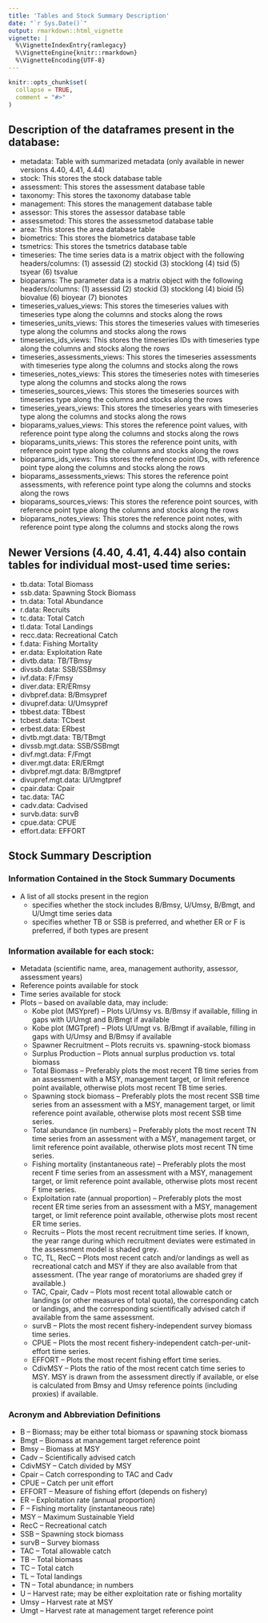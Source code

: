 ```yaml
---
title: 'Tables and Stock Summary Description'
date: "`r Sys.Date()`"
output: rmarkdown::html_vignette
vignette: |
  %\VignetteIndexEntry{ramlegacy}
  %\VignetteEngine{knitr::rmarkdown}
  %\VignetteEncoding{UTF-8}
---
```


```r
knitr::opts_chunk$set(
  collapse = TRUE,
  comment = "#>"
)
```

## Description of the dataframes present in the database:

* metadata: Table with summarized metadata (only available in newer versions 4.40, 4.41, 4.44)
* stock: This stores the stock database table
* assessment: This stores the assessment database table
* taxonomy: This stores the taxonomy database table
* management: This stores the management database table
* assessor: This stores the assessor database table
* assessmetod: This stores the assessmetod database table
* area: This stores the area database table
* biometrics: This stores the biometrics database table
* tsmetrics: This stores the tsmetrics database table
* timeseries: The time series data is a matrix object with the following headers/columns: (1) assessid (2) stockid (3) stocklong (4) tsid (5) tsyear (6) tsvalue
* bioparams: The parameter data is a matrix object with the following headers/columns: (1) assessid (2) stockid (3) stocklong (4) bioid (5) biovalue (6) bioyear (7) bionotes
* timeseries_values_views: This stores the timeseries values with timeseries type along the columns and stocks along the rows
* timeseries_units_views: This stores the timeseries values with timeseries type along the columns and stocks along the rows
* timeseries_ids_views: This stores the timeseries IDs with timeseries type along the columns and stocks along the rows
* timeseries_assessments_views: This stores the timeseries assessments with timeseries type along the columns and stocks along the rows
* timeseries_notes_views: This stores the timeseries notes with timeseries type along the columns and stocks along the rows
* timeseries_sources_views: This stores the timeseries sources with timeseries type along the columns and stocks along the rows
* timeseries_years_views: This stores the timeseries years with timeseries type along the columns and stocks along the rows
* bioparams_values_views: This stores the reference point values, with reference point type along the columns and stocks along the rows
* bioparams_units_views: This stores the reference point units, with reference point type along the columns and stocks along the rows
* bioparams_ids_views: This stores the reference point IDs, with reference point type along the columns and stocks along the rows
* bioparams_assessments_views: This stores the reference point assessments, with reference point type along the columns and stocks along the rows
* bioparams_sources_views: This stores the reference point sources, with reference point type along the columns and stocks along the rows
* bioparams_notes_views: This stores the reference point notes, with reference point type along the columns and stocks along the rows

## Newer Versions (4.40, 4.41, 4.44) also contain tables for individual most-used time series:

* tb.data: Total Biomass
* ssb.data: Spawning Stock Biomass
* tn.data: Total Abundance
* r.data: Recruits
* tc.data: Total Catch
* tl.data: Total Landings
* recc.data: Recreational Catch
* f.data: Fishing Mortality
* er.data: Exploitation Rate
* divtb.data: TB/TBmsy
* divssb.data: SSB/SSBmsy
* ivf.data: F/Fmsy
* diver.data: ER/ERmsy
* divbpref.data: B/Bmsypref
* divupref.data: U/Umsypref
* tbbest.data: TBbest
* tcbest.data: TCbest
* erbest.data: ERbest
* divtb.mgt.data: TB/TBmgt
* divssb.mgt.data: SSB/SSBmgt
* divf.mgt.data: F/Fmgt
* diver.mgt.data: ER/ERmgt
* divbpref.mgt.data: B/Bmgtpref
* divupref.mgt.data: U/Umgtpref
* cpair.data: Cpair
* tac.data: TAC
* cadv.data: Cadvised
* survb.data: survB
* cpue.data: CPUE
* effort.data: EFFORT


## Stock Summary Description

### Information Contained in the Stock Summary Documents

* A list of all stocks present in the region
    + specifies whether the stock includes B/Bmsy, U/Umsy, B/Bmgt, and U/Umgt time series data
    + specifies whether TB or SSB is preferred, and whether ER or F is preferred, if both types are present


### Information available for each stock:

* Metadata (scientific name, area, management authority, assessor, assessment years)
* Reference points available for stock
* Time series available for stock
* Plots – based on available data, may include:
    +  Kobe plot (MSYpref) – Plots U/Umsy vs. B/Bmsy if available, filling in gaps with U/Umgt and B/Bmgt if         available
    + Kobe plot (MGTpref) – Plots U/Umgt vs. B/Bmgt if available, filling in gaps with U/Umsy and B/Bmsy if          available
    + Spawner Recruitment – Plots recruits vs. spawning-stock biomass
    + Surplus Production – Plots annual surplus production vs. total biomass
    + Total Biomass – Preferably plots the most recent TB time series from an assessment with a MSY,                management target, or limit reference point available, otherwise plots most recent TB time series.
    + Spawning stock biomass – Preferably plots the most recent SSB time series from an assessment with a MSY,       management target, or limit reference point available, otherwise plots most recent SSB time series.
    + Total abundance (in numbers) – Preferably plots the most recent TN time series from an assessment with a       MSY, management target, or limit reference point available, otherwise plots most recent TN time series.
    + Fishing mortality (instantaneous rate) – Preferably plots the most recent F time series from an               assessment with a MSY, management target, or limit reference point available, otherwise plots most            recent F time series.
    + Exploitation rate (annual proportion) – Preferably plots the most recent ER time series from an               assessment with a MSY, management target, or limit reference point available, otherwise plots most            recent ER time series.
    + Recruits – Plots the most recent recruitment time series. If known, the year range during which               recruitment deviates were estimated in the assessment model is shaded grey.
    + TC, TL, RecC – Plots most recent catch and/or landings as well as recreational catch  and MSY if they         are also available from that assessment. (The year range of moratoriums are shaded grey if available.)
    + TAC, Cpair, Cadv – Plots most recent total allowable catch or landings (or other measures of total            quota), the corresponding catch or landings, and the corresponding scientifically advised catch if            available from the same assessment.
    + survB – Plots the most recent fishery-independent survey biomass time series.
    + CPUE – Plots the most recent fishery-independent catch-per-unit-effort time series.
    + EFFORT – Plots the most recent fishing effort time series.
    + CdivMSY – Plots the ratio of the most recent catch time series to MSY. MSY is drawn from the assessment       directly if available, or else is calculated from Bmsy and Umsy reference points (including proxies) if       available.

### Acronym and Abbreviation Definitions

* B – Biomass; may be either total biomass or spawning stock biomass
* Bmgt – Biomass at management target reference point
* Bmsy – Biomass at MSY
* Cadv – Scientifically advised catch
* CdivMSY – Catch divided by MSY
* Cpair – Catch corresponding to TAC and Cadv
* CPUE – Catch per unit effort
* EFFORT – Measure of fishing effort (depends on fishery)
* ER – Exploitation rate (annual proportion)
* F – Fishing mortality (instantaneous rate)
* MSY – Maximum Sustainable Yield
* RecC – Recreational catch
* SSB – Spawning stock biomass
* survB – Survey biomass
* TAC – Total allowable catch
* TB – Total biomass
* TC – Total catch 
* TL – Total landings
* TN – Total abundance; in numbers
* U – Harvest rate; may be either exploitation rate or fishing mortality
* Umsy – Harvest rate at MSY
* Umgt – Harvest rate at management target reference point
